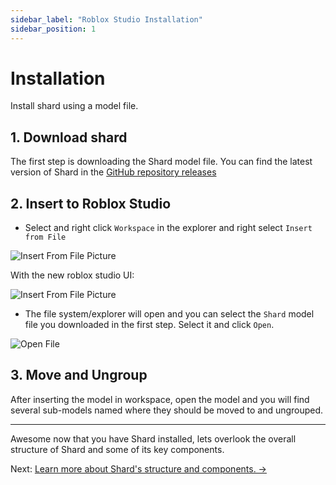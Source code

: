 ```yaml
---
sidebar_label: "Roblox Studio Installation"
sidebar_position: 1
---
```




# Installation

Install shard using a model file.

## 1. Download shard
The first step is downloading the Shard model file. You can find the latest version of Shard in the [GitHub repository releases](https://github.com/LuminaLabs-Games/Shard/releases)

## 2. Insert to Roblox Studio

- Select and right click `Workspace` in the explorer and right select `Insert from File`

![Insert From File Picture](./img/insert_from_file.png)

With the new roblox studio UI:

![Insert From File Picture](./img/new_insert_from_file.png)

- The file system/explorer will open and you can select the `Shard` model file you downloaded in the first step. Select it and click `Open`.

![Open File](./img/open_file.png)



## 3. Move and Ungroup
After inserting the model in workspace, open the model and you will find several sub-models named where they should be moved to and ungrouped.

<div class="img-center">
  <ReactPlayer playing controls loop={true} url='/vids/move_ungroup.mp4' />
</div>

---

Awesome now that you have Shard installed, lets overlook the overall structure of Shard and some of its key components.

Next: [Learn more about Shard's structure and components. →](../structure-overview)

